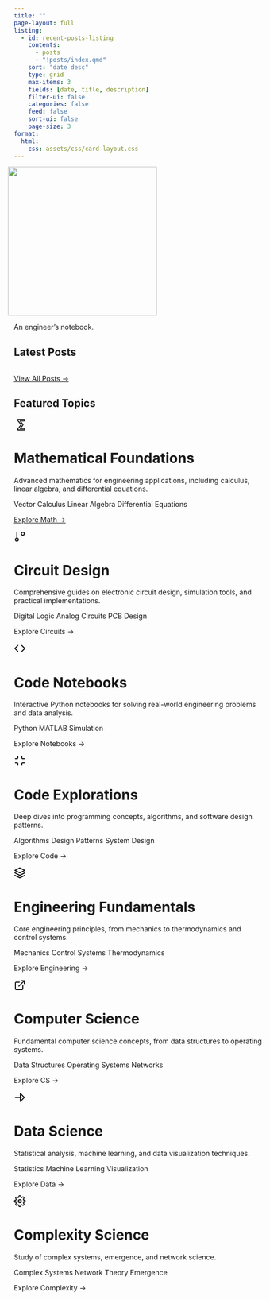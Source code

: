 ```yaml
---
title: ""
page-layout: full
listing:
  - id: recent-posts-listing
    contents: 
      - posts
      - "!posts/index.qmd"
    sort: "date desc"
    type: grid
    max-items: 3
    fields: [date, title, description]
    filter-ui: false
    categories: false
    feed: false
    sort-ui: false
    page-size: 3
format:
  html:
    css: assets/css/card-layout.css
---
```


::: {.content-container}
![](assets/images/logo.svg){width=300px style="margin-left: -0.75rem;"}

::: {.section-description}
An engineer's notebook.
:::
:::

## Latest Posts

::: {#recent-posts-listing}
:::

[View All Posts →](posts/index.qmd){.explore-link style="display: block; margin-top: 2rem;"}

## Featured Topics
:::: {.card-grid}

<div class="card math-card">
<div class="card-header">
<div class="icon-container">
  <svg xmlns="http://www.w3.org/2000/svg" width="24" height="24" viewBox="0 0 24 24" fill="none" stroke="currentColor" stroke-width="2" stroke-linecap="round" stroke-linejoin="round">
    <text x="6" y="20" font-size="24" font-weight="bold">∑</text>
  </svg>
</div>
<h1 class="card-title">Mathematical Foundations</h1>
</div>

Advanced mathematics for engineering applications, including calculus, linear algebra, and differential equations.

<div class="tag-container">
<span class="tag">Vector Calculus</span>
<span class="tag">Linear Algebra</span>
<span class="tag">Differential Equations</span>
</div>

[Explore Math →](math){.explore-link}
</div>

<div class="card circuit-card">
<div class="card-header">
<div class="icon-container">
  <svg xmlns="http://www.w3.org/2000/svg" width="24" height="24" viewBox="0 0 24 24" fill="none" stroke="currentColor" stroke-width="2" stroke-linecap="round" stroke-linejoin="round">
    <path d="M6 3v12"/>
    <path d="M18 9a3 3 0 1 0 0-6 3 3 0 0 0 0 6z"/>
    <path d="M6 21a3 3 0 1 0 0-6 3 3 0 0 0 0 6z"/>
  </svg>
</div>
<h1 class="card-title">Circuit Design</h1>
</div>

Comprehensive guides on electronic circuit design, simulation tools, and practical implementations.

<div class="tag-container">
<span class="tag">Digital Logic</span>
<span class="tag">Analog Circuits</span>
<span class="tag">PCB Design</span>
</div>

[Explore Circuits →]{.explore-link}
</div>

<div class="card code-card">
<div class="card-header">
<div class="icon-container">
  <svg xmlns="http://www.w3.org/2000/svg" width="24" height="24" viewBox="0 0 24 24" fill="none" stroke="currentColor" stroke-width="2" stroke-linecap="round" stroke-linejoin="round">
    <polyline points="16 18 22 12 16 6"/>
    <polyline points="8 6 2 12 8 18"/>
  </svg>
</div>
<h1 class="card-title">Code Notebooks</h1>
</div>

Interactive Python notebooks for solving real-world engineering problems and data analysis.

<div class="tag-container">
<span class="tag">Python</span>
<span class="tag">MATLAB</span>
<span class="tag">Simulation</span>
</div>

[Explore Notebooks →]{.explore-link}
</div>

<div class="card code-explore-card">
<div class="card-header">
<div class="icon-container">
  <svg xmlns="http://www.w3.org/2000/svg" width="24" height="24" viewBox="0 0 24 24" fill="none" stroke="currentColor" stroke-width="2" stroke-linecap="round" stroke-linejoin="round">
    <path d="M8 3v3a2 2 0 0 1-2 2H3m18 0h-3a2 2 0 0 1-2-2V3m0 18v-3a2 2 0 0 1 2-2h3M3 16h3a2 2 0 0 1 2 2v3"/>
  </svg>
</div>
<h1 class="card-title">Code Explorations</h1>
</div>

Deep dives into programming concepts, algorithms, and software design patterns.

<div class="tag-container">
<span class="tag">Algorithms</span>
<span class="tag">Design Patterns</span>
<span class="tag">System Design</span>
</div>

[Explore Code →]{.explore-link}
</div>

<div class="card eng-card">
<div class="card-header">
<div class="icon-container">
  <svg xmlns="http://www.w3.org/2000/svg" width="24" height="24" viewBox="0 0 24 24" fill="none" stroke="currentColor" stroke-width="2" stroke-linecap="round" stroke-linejoin="round">
    <path d="M12 2L2 7l10 5 10-5-10-5zM2 17l10 5 10-5M2 12l10 5 10-5"/>
  </svg>
</div>
<h1 class="card-title">Engineering Fundamentals</h1>
</div>

Core engineering principles, from mechanics to thermodynamics and control systems.

<div class="tag-container">
<span class="tag">Mechanics</span>
<span class="tag">Control Systems</span>
<span class="tag">Thermodynamics</span>
</div>

[Explore Engineering →]{.explore-link}
</div>

<div class="card cs-card">
<div class="card-header">
<div class="icon-container">
  <svg xmlns="http://www.w3.org/2000/svg" width="24" height="24" viewBox="0 0 24 24" fill="none" stroke="currentColor" stroke-width="2" stroke-linecap="round" stroke-linejoin="round">
    <path d="M18 13v6a2 2 0 0 1-2 2H5a2 2 0 0 1-2-2V8a2 2 0 0 1 2-2h6"/>
    <polyline points="15 3 21 3 21 9"/>
    <line x1="10" y1="14" x2="21" y2="3"/>
  </svg>
</div>
<h1 class="card-title">Computer Science</h1>
</div>

Fundamental computer science concepts, from data structures to operating systems.

<div class="tag-container">
<span class="tag">Data Structures</span>
<span class="tag">Operating Systems</span>
<span class="tag">Networks</span>
</div>

[Explore CS →]{.explore-link}
</div>

<div class="card data-card">
<div class="card-header">
<div class="icon-container">
  <svg xmlns="http://www.w3.org/2000/svg" width="24" height="24" viewBox="0 0 24 24" fill="none" stroke="currentColor" stroke-width="2" stroke-linecap="round" stroke-linejoin="round">
    <path d="M21 12l-8-8v16l8-8z"/>
    <path d="M3 12h12"/>
  </svg>
</div>
<h1 class="card-title">Data Science</h1>
</div>

Statistical analysis, machine learning, and data visualization techniques.

<div class="tag-container">
<span class="tag">Statistics</span>
<span class="tag">Machine Learning</span>
<span class="tag">Visualization</span>
</div>

[Explore Data →]{.explore-link}
</div>

<div class="card complexity-card">
<div class="card-header">
<div class="icon-container">
  <svg xmlns="http://www.w3.org/2000/svg" width="24" height="24" viewBox="0 0 24 24" fill="none" stroke="currentColor" stroke-width="2" stroke-linecap="round" stroke-linejoin="round">
    <circle cx="12" cy="12" r="3"/>
    <path d="M19.4 15a1.65 1.65 0 0 0 .33 1.82l.06.06a2 2 0 0 1 0 2.83 2 2 0 0 1-2.83 0l-.06-.06a1.65 1.65 0 0 0-1.82-.33 1.65 1.65 0 0 0-1 1.51V21a2 2 0 0 1-2 2 2 2 0 0 1-2-2v-.09A1.65 1.65 0 0 0 9 19.4a1.65 1.65 0 0 0-1.82.33l-.06.06a2 2 0 0 1-2.83 0 2 2 0 0 1 0-2.83l.06-.06a1.65 1.65 0 0 0 .33-1.82 1.65 1.65 0 0 0-1.51-1H3a2 2 0 0 1-2-2 2 2 0 0 1 2-2h.09A1.65 1.65 0 0 0 4.6 9a1.65 1.65 0 0 0-.33-1.82l-.06-.06a2 2 0 0 1 0-2.83 2 2 0 0 1 2.83 0l.06.06a1.65 1.65 0 0 0 1.82.33H9a1.65 1.65 0 0 0 1-1.51V3a2 2 0 0 1 2-2 2 2 0 0 1 2 2v.09a1.65 1.65 0 0 0 1 1.51 1.65 1.65 0 0 0 1.82-.33l.06-.06a2 2 0 0 1 2.83 0 2 2 0 0 1 0 2.83l-.06.06a1.65 1.65 0 0 0-.33 1.82V9a1.65 1.65 0 0 0 1.51 1H21a2 2 0 0 1 2 2 2 2 0 0 1-2 2h-.09a1.65 1.65 0 0 0-1.51 1z"/>
  </svg>
</div>
<h1 class="card-title">Complexity Science</h1>
</div>

Study of complex systems, emergence, and network science.

<div class="tag-container">
<span class="tag">Complex Systems</span>
<span class="tag">Network Theory</span>
<span class="tag">Emergence</span>
</div>

[Explore Complexity →]{.explore-link}
</div>

::::

